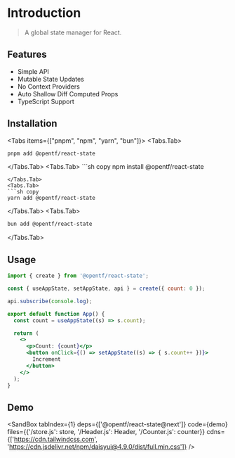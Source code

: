 
# Introduction

> A global state manager for React.

## Features

- Simple API
- Mutable State Updates
- No Context Providers
- Auto Shallow Diff Computed Props
- TypeScript Support

## Installation

<Tabs items={["pnpm", "npm", "yarn", "bun"]}>
  <Tabs.Tab>
  ```sh copy 
  pnpm add @opentf/react-state 
  ```
  </Tabs.Tab>
  <Tabs.Tab>
      ```sh copy 
  npm install @opentf/react-state 
  ```
  </Tabs.Tab>
  <Tabs.Tab>
  ```sh copy 
  yarn add @opentf/react-state 
  ```
  </Tabs.Tab>
  <Tabs.Tab>
  ```sh copy 
  bun add @opentf/react-state 
  ```
  </Tabs.Tab>
</Tabs>

## Usage

```jsx
import { create } from '@opentf/react-state';

const { useAppState, setAppState, api } = create({ count: 0 });

api.subscribe(console.log);

export default function App() {
  const count = useAppState((s) => s.count);

  return (
    <>
      <p>Count: {count}</p>
      <button onClick={() => setAppState((s) => { s.count++ })}>
        Increment
      </button>
    </>
  );
}
```

## Demo
<SandBox
  tabIndex={1}
  deps={['@opentf/react-state@next']}
  code={demo}
  files={{'/store.js': store, '/Header.js': Header, '/Counter.js': counter}}
  cdns={['https://cdn.tailwindcss.com', 'https://cdn.jsdelivr.net/npm/daisyui@4.9.0/dist/full.min.css']}
/>